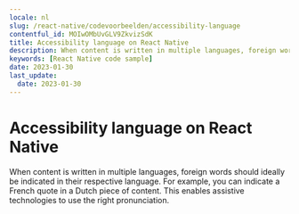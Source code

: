 ```yaml
---
locale: nl
slug: /react-native/codevoorbeelden/accessibility-language
contentful_id: MOIwOMbUvGLV9ZkvizSdK
title: Accessibility language on React Native
description: When content is written in multiple languages, foreign words should ideally be indicated in their respective language.
keywords: [React Native code sample]
date: 2023-01-30
last_update:
  date: 2023-01-30
---
```


# Accessibility language on React Native

When content is written in multiple languages, foreign words should ideally be indicated in their respective language. For example, you can indicate a French quote in a Dutch piece of content. This enables assistive technologies to use the right pronunciation.

<CodeSample id="accessibility-language" locale="nl" platform="react native"/>
